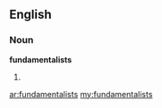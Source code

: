==English==

===Noun===
'''fundamentalists'''

# {{plural of|[[fundamentalist]]}}

[[ar:fundamentalists]]
[[my:fundamentalists]]